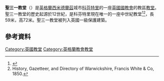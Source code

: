 {{Infobox church
|name         = 聖三一教堂
|image        = Coventry spires-2Aug2005-2rc.jpg
|caption      = 
|dedication   = [[三位一體|聖三一]] 
|denomination = [[英格蘭教會|英國國教會]]
|churchmanship    = [[廣派教會|廣教會派]]
|parish       = [[考文垂|科芬特里]]
|deanery      = 
|archdeaconry = 
|diocese      = [[聖公會考文垂教區|聖公會科芬特里教區]]
|province     = [[坎特伯雷教省|坎特伯利教省]]
|canon        =
|priest       = 
|vicar        = Revd David Mayhew 
|vicar1       =
|rector       =
|curate       = 
|curate1      =
|minister     =
|assistant    =
|honpriest    = 
|deacon       =
|pastor       =
|organistdom  =  
|organist     =
|organis1     =
|website      = [http://www.holytrinitycoventry.org.uk/ www.holytrinitycoventry.org.uk]
|coordinates  = {{coord|52|24|31|N|01|30|32|W |type:landmark_region:GB |display=inline,title}}
}}
'''聖三一教堂'''（{{lang-en|Holy Trinity Church, Coventry}}）是[[英格蘭|英格蘭]][[西米德蘭茲|西米德蘭茲]]城市[[科芬特里|科芬特里]]的一座[[英格蘭教會|英國國教會]]的教區[[教堂|教堂]]。聖三一教堂的歷史起源於12世紀，是科芬特里現在唯一的一座中世紀教堂<ref name="ArtDaily">{{cite web|title=Doom Fresco At Holy Trinity Church in Coventry|url=http://artdaily.com/news/8378/Doom-Fresco-At-Holy-br--Trinity-Church-in-Coventry|work=ArtDaily|accessdate=4 May 2014|archive-date=2014-05-04|archive-url=https://web.archive.org/web/20140504191849/http://artdaily.com/news/8378/Doom-Fresco-At-Holy-br--Trinity-Church-in-Coventry|dead-url=no}}</ref><ref>History, Gazetteer, and Directory of Warwickshire, Francis White & Co, 1850.</ref>，長59米，高72米。聖三一教堂被列入英國一級保護建築。

==參考資料==
{{commons category|Holy Trinity Church, Coventry}}
{{reflist}}

[[Category:英國教堂|Category:英國教堂]]
[[Category:英格蘭教會教堂|Category:英格蘭教會教堂]]